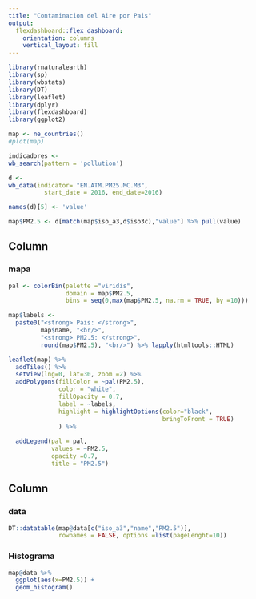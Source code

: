 ```yaml
---
title: "Contaminacion del Aire por Pais"
output: 
  flexdashboard::flex_dashboard:
    orientation: columns
    vertical_layout: fill
---
```


```r
library(rnaturalearth)
library(sp)
library(wbstats)
library(DT)
library(leaflet)
library(dplyr)
library(flexdashboard)
library(ggplot2)
```

```r

map <- ne_countries()
#plot(map)

indicadores <- 
wb_search(pattern = 'pollution')

d <-
wb_data(indicator= "EN.ATM.PM25.MC.M3",
          start_date = 2016, end_date=2016)

names(d)[5] <- 'value'

map$PM2.5 <- d[match(map$iso_a3,d$iso3c),"value"] %>% pull(value)
```


Column {data-width=600}
-----------------------------------------------------------------------

### mapa

```r

pal <- colorBin(palette ="viridis",
                domain = map$PM2.5,
                bins = seq(0,max(map$PM2.5, na.rm = TRUE, by =10)))

map$labels <-
  paste0("<strong> Pais: </strong>",
         map$name, "<br/>",
         "<strong> PM2.5: </strong>",
         round(map$PM2.5), "<br/>") %>% lapply(htmltools::HTML)

leaflet(map) %>%
  addTiles() %>%
  setView(lng=0, lat=30, zoom =2) %>%
  addPolygons(fillColor = ~pal(PM2.5),
              color = "white",
              fillOpacity = 0.7,
              label = ~labels,
              highlight = highlightOptions(color="black",
                                           bringToFront = TRUE)
              ) %>%
  
  addLegend(pal = pal,
            values = ~PM2.5,
            opacity =0.7,
            title = "PM2.5")

```

Column {data-width=400}
-----------------------------------------------------------------------

### data

```r
DT::datatable(map@data[c("iso_a3","name","PM2.5")],
              rownames = FALSE, options =list(pageLenght=10))
```

### Histograma

```r
map@data %>%
  ggplot(aes(x=PM2.5)) +
  geom_histogram()

```


